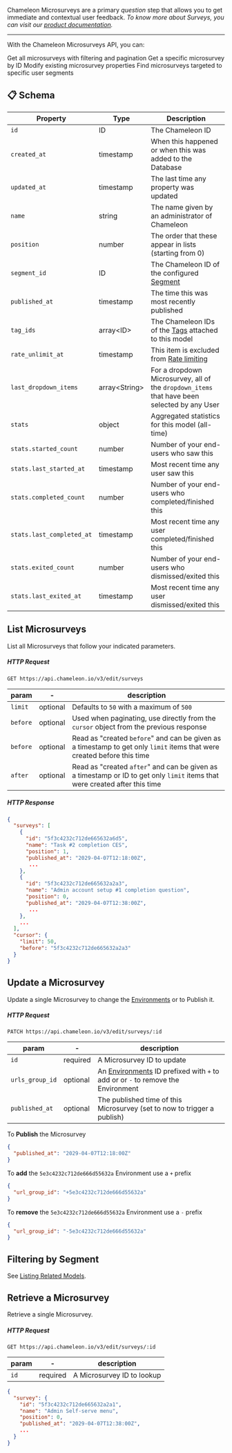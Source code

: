 Chameleon Microsurveys are a primary *question* step that allows you to get immediate and contextual user feedback.
*To know more about Surveys, you can visit our [product documentation](https://help.chameleon.io/en/collections/1752073-surveys).*

------



With the Chameleon Microsurveys API, you can:

<CardGroup cols={2}>
  <Card title="List Microsurveys" icon="list" href="#list-microsurveys">
    Get all microsurveys with filtering and pagination
  </Card>
  <Card title="Retrieve Microsurvey" icon="eye" href="#retrieve-a-microsurvey">
    Get a specific microsurvey by ID
  </Card>
  <Card title="Update Microsurvey" icon="pen" href="#update-a-microsurvey">
    Modify existing microsurvey properties
  </Card>
  <Card title="Filter by Segment" icon="filter" href="#filtering-by-segment">
    Find microsurveys targeted to specific user segments
  </Card>
</CardGroup>



## 📋 Schema

| Property | Type | Description |
| --- | --- | --- |
| `id` | ID | The Chameleon ID |
| `created_at` | timestamp | When this happened or when this was added to the Database |
| `updated_at` | timestamp | The last time any property was updated |
| `name` | string | The name given by an administrator of Chameleon |
| `position` | number | The order that these appear in lists (starting from 0) |
| `segment_id` | ID | The Chameleon ID of the configured [Segment](/api/segments#schema) |
| `published_at` | timestamp | The time this was most recently published |
| `tag_ids` | array&lt;ID&gt; | The Chameleon IDs of the [Tags](/api/tags) attached to this model |
| `rate_unlimit_at` | timestamp | This item is excluded from [Rate limiting](https://help.chameleon.io/en/articles/3513345-rate-limiting-experiences) |
| `last_dropdown_items` | array&lt;String&gt; | For a dropdown Microsurvey, all of the `dropdown_items` that have been selected by any User |
| `stats` | object | Aggregated statistics for this model (all-time) |
| `stats.started_count` | number | Number of your end-users who saw this |
| `stats.last_started_at` | timestamp | Most recent time any user saw this |
| `stats.completed_count` | number | Number of your end-users who completed/finished this |
| `stats.last_completed_at` | timestamp | Most recent time any user completed/finished this |
| `stats.exited_count` | number | Number of your end-users who dismissed/exited this |
| `stats.last_exited_at` | timestamp | Most recent time any user dismissed/exited this |

## List Microsurveys

List all Microsurveys that follow your indicated parameters.

##### HTTP Request

```
GET https://api.chameleon.io/v3/edit/surveys
```

| param  | -        | description                                                  |
| ------ | -------- | ------------------------------------------------------------ |
| `limit`  | optional | Defaults to `50` with a maximum of `500`                     |
| `before` | optional | Used when paginating, use directly from the `cursor` object from the previous response |
| `before` | optional | Read as "created `before`" and can be given as a timestamp to get only `limit` items that were created before this time |
| `after`  | optional | Read as "created `after`" and can be given as a timestamp or ID to get only `limit` items that were created after this time |



##### HTTP Response

```json
{
  "surveys": [
    {
      "id": "5f3c4232c712de665632a6d5",
      "name": "Task #2 completion CES",
      "position": 1,
      "published_at": "2029-04-07T12:18:00Z",
       ...
    },
    {
      "id": "5f3c4232c712de665632a2a3",
      "name": "Admin account setup #1 completion question",
      "position": 0,
      "published_at": "2029-04-07T12:38:00Z",
       ...
    },
    ...
  ],
  "cursor": {
    "limit": 50,
    "before": "5f3c4232c712de665632a2a3"
  }
}
```

## Update a Microsurvey

Update a single Microsurvey to change the [Environments](/api/urls) or to Publish it.

##### HTTP Request

```
PATCH https://api.chameleon.io/v3/edit/surveys/:id
```

| param           | -        | description                                                                                     |
|-----------------|----------|-------------------------------------------------------------------------------------------------|
| `id`            | required | A Microsurvey ID to update                                                                      |
| `urls_group_id` | optional | An [Environments](/api/urls) ID prefixed with `+` to add or or `-` to remove the Environment |
| `published_at`  | optional | The published time of this Microsurvey (set to now to trigger a publish)                        |

To **Publish** the Microsurvey

```json
{
  "published_at": "2029-04-07T12:18:00Z"
}
```

To **add** the `5e3c4232c712de666d55632a` Environment use a `+` prefix

```json
{
  "url_group_id": "+5e3c4232c712de666d55632a"
}
```


To **remove** the `5e3c4232c712de666d55632a` Environment use a `-` prefix

```json
{
  "url_group_id": "-5e3c4232c712de666d55632a"
}
```

## Filtering by Segment

See [Listing Related Models](/api/segments#segment-experiences-index).

## Retrieve a Microsurvey

Retrieve a single Microsurvey.

##### HTTP Request

```
GET https://api.chameleon.io/v3/edit/surveys/:id
```


| param | -        | description                |
| ----- | -------- | -------------------------- |
| `id`    | required | A Microsurvey ID to lookup |

```json
{
  "survey": {
    "id": "5f3c4232c712de665632a2a1",
    "name": "Admin Self-serve menu",
    "position": 0,
    "published_at": "2029-04-07T12:38:00Z",
    ...
  }
}
```
